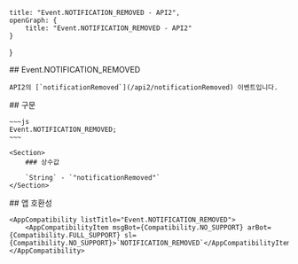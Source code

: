 
    title: "Event.NOTIFICATION_REMOVED - API2",
    openGraph: {
        title: "Event.NOTIFICATION_REMOVED - API2"
    }
}

<Section>
    ## Event.NOTIFICATION_REMOVED

    API2의 [`notificationRemoved`](/api2/notificationRemoved) 이벤트입니다.
</Section>
<Section>
    ## 구문

    ~~~js
    Event.NOTIFICATION_REMOVED;
    ~~~

    <Section>
        ### 상수값

        `String` - `"notificationRemoved"`
    </Section>
</Section>
<Section>
    ## 앱 호환성

    <AppCompatibility listTitle="Event.NOTIFICATION_REMOVED">
        <AppCompatibilityItem msgBot={Compatibility.NO_SUPPORT} arBot={Compatibility.FULL_SUPPORT} sl={Compatibility.NO_SUPPORT}>`NOTIFICATION_REMOVED`</AppCompatibilityItem>
    </AppCompatibility>
</Section>